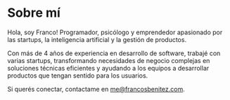 # Sobre mí

Hola, soy Franco! Programador, psicólogo y emprendedor apasionado por las startups, la inteligencia artificial y la gestión de productos.

Con más de 4 años de experiencia en desarrollo de software, trabajé con varias startups, transformando necesidades de negocio complejas en soluciones técnicas eficientes y ayudando a los equipos a desarrollar productos que tengan sentido para los usuarios.

Si querés conectar, contactame en me@francosbenitez.com.
